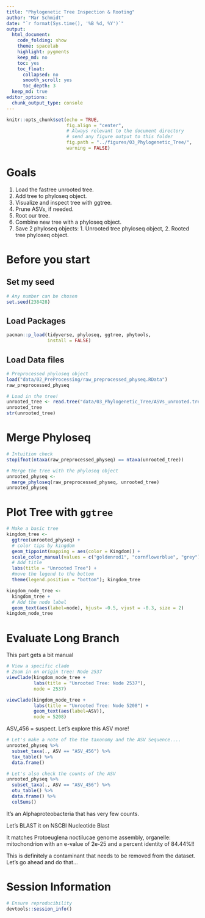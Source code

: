 ```yaml
---
title: "Phylogenetic Tree Inspection & Rooting"
author: "Mar Schmidt"
date: "`r format(Sys.time(), '%B %d, %Y')`"
output:
  html_document: 
    code_folding: show
    theme: spacelab
    highlight: pygments
    keep_md: no
    toc: yes
    toc_float:
      collapsed: no
      smooth_scroll: yes
      toc_depth: 3
  keep_md: true  
editor_options: 
  chunk_output_type: console
---
```


```r
knitr::opts_chunk$set(echo = TRUE,
                      fig.align = "center",
                      # Always relevant to the document directory 
                      # send any figure output to this folder 
                      fig.path = "../figures/03_Phylogenetic_Tree/",
                      warning = FALSE) 
```


# Goals 

1. Load the fastree unrooted tree.  
2. Add tree to phyloseq object.  
3. Visualize and inspect tree with ggtree. 
4. Prune ASVs, if needed.  
5. Root our tree. 
6. Combine new tree with a phyloseq object. 
7. Save 2 phyloseq objects: 1. Unrooted tree phyloseq object, 2. Rooted tree phyloseq object. 

# Before you start

## Set my seed 
```r
# Any number can be chosen 
set.seed(238428)
```

## Load Packages 
```r
pacman::p_load(tidyverse, phyloseq, ggtree, phytools,
               install = FALSE)
```

## Load Data files 
```r
# Preprocessed phyloseq object 
load("data/02_PreProcessing/raw_preprocessed_physeq.RData")
raw_preprocessed_physeq

# Load in the tree! 
unrooted_tree <- read.tree("data/03_Phylogenetic_Tree/ASVs_unrooted.tree")
unrooted_tree
str(unrooted_tree)
```


# Merge Phyloseq 
```r
# Intuition check 
stopifnot(ntaxa(raw_preprocessed_physeq) == ntaxa(unrooted_tree))

# Merge the tree with the phyloseq object 
unrooted_physeq <- 
  merge_phyloseq(raw_preprocessed_physeq, unrooted_tree)
unrooted_physeq
```

# Plot Tree with `ggtree`

```r
# Make a basic tree
kingdom_tree <- 
  ggtree(unrooted_physeq) + 
  # color tips by kingdom 
  geom_tippoint(mapping = aes(color = Kingdom)) + 
  scale_color_manual(values = c("goldenrod1", "cornflowerblue", "grey")) +
  # Add title 
  labs(title = "Unrooted Tree") + 
  #move the legend to the bottom 
  theme(legend.position = "bottom"); kingdom_tree

kingdom_node_tree <- 
  kingdom_tree + 
  # Add the node label 
  geom_text(aes(label=node), hjust= -0.5, vjust = -0.3, size = 2)
kingdom_node_tree
```

# Evaluate Long Branch 

This part gets a bit manual 

```r
# View a specific clade 
# Zoom in on origin tree: Node 2537
viewClade(kingdom_node_tree + 
          labs(title = "Unrooted Tree: Node 2537"), 
          node = 2537)

viewClade(kingdom_node_tree + 
          labs(title = "Unrooted Tree: Node 5208") + 
          geom_text(aes(label=ASV)), 
          node = 5208)
```

ASV_456 = suspect. Let's explore this ASV more! 


```r
# Let's make a note of the the taxonomy and the ASV Sequence.... 
unrooted_physeq %>%
  subset_taxa(., ASV == "ASV_456") %>%
  tax_table() %>%
  data.frame()

# Let's also check the counts of the ASV 
unrooted_physeq %>%
  subset_taxa(., ASV == "ASV_456") %>%
  otu_table() %>%
  data.frame() %>%
  colSums()
```

It's an Alphaproteobacteria that has very few counts. 

Let's BLAST it on NSCBI Nucleotide Blast 

It matches Protoeuglena noctilucae genome assembly, organelle: mitochondrion with an e-value of 2e-25	and a percent identity of 84.44%!! 

This is definitely a contaminant that needs to be removed from the dataset. Let's go ahead and do that... 

# Session Information 
```r
# Ensure reproducibility 
devtools::session_info()
```